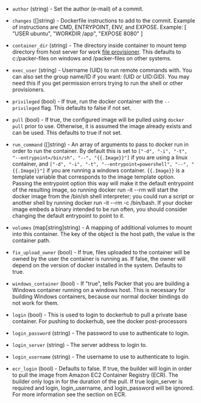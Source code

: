 <!-- Code generated from the comments of the Config struct in builder/docker/config.go; DO NOT EDIT MANUALLY -->

-   `author` (string) - Set the author (e-mail) of a commit.
    
-   `changes` ([]string) - Dockerfile instructions to add to the commit. Example of instructions
    are CMD, ENTRYPOINT, ENV, and EXPOSE. Example: [ "USER ubuntu", "WORKDIR
    /app", "EXPOSE 8080" ]
    
-   `container_dir` (string) - The directory inside container to mount temp directory from host server
    for work [file provisioner](/docs/provisioners/file). This defaults
    to c:/packer-files on windows and /packer-files on other systems.
    
-   `exec_user` (string) - Username (UID) to run remote commands with. You can also set the group
    name/ID if you want: (UID or UID:GID). You may need this if you get
    permission errors trying to run the shell or other provisioners.
    
-   `privileged` (bool) - If true, run the docker container with the `--privileged` flag. This
    defaults to false if not set.
    
-   `pull` (bool) - If true, the configured image will be pulled using `docker pull` prior
    to use. Otherwise, it is assumed the image already exists and can be
    used. This defaults to true if not set.
    
-   `run_command` ([]string) - An array of arguments to pass to docker run in order to run the
    container. By default this is set to `["-d", "-i", "-t",
    "--entrypoint=/bin/sh", "--", "{{.Image}}"]` if you are using a linux
    container, and `["-d", "-i", "-t", "--entrypoint=powershell", "--",
    "{{.Image}}"]` if you are running a windows container. `{{.Image}}` is a
    template variable that corresponds to the image template option. Passing
    the entrypoint option this way will make it the default entrypoint of
    the resulting image, so running docker run -it --rm  will start the
    docker image from the /bin/sh shell interpreter; you could run a script
    or another shell by running docker run -it --rm  -c /bin/bash. If your
    docker image embeds a binary intended to be run often, you should
    consider changing the default entrypoint to point to it.
    
-   `volumes` (map[string]string) - A mapping of additional volumes to mount into this container. The key of
    the object is the host path, the value is the container path.
    
-   `fix_upload_owner` (bool) - If true, files uploaded to the container will be owned by the user the
    container is running as. If false, the owner will depend on the version
    of docker installed in the system. Defaults to true.
    
-   `windows_container` (bool) - If "true", tells Packer that you are building a Windows container
    running on a windows host. This is necessary for building Windows
    containers, because our normal docker bindings do not work for them.
    
-   `login` (bool) - This is used to login to dockerhub to pull a private base container. For
    pushing to dockerhub, see the docker post-processors
    
-   `login_password` (string) - The password to use to authenticate to login.
    
-   `login_server` (string) - The server address to login to.
    
-   `login_username` (string) - The username to use to authenticate to login.
    
-   `ecr_login` (bool) - Defaults to false. If true, the builder will login in order to pull the
    image from Amazon EC2 Container Registry (ECR). The builder only logs in
    for the duration of the pull. If true login_server is required and
    login, login_username, and login_password will be ignored. For more
    information see the section on ECR.
    

